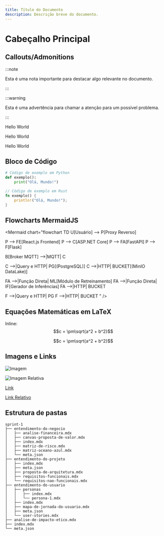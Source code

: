 ```yaml
---
title: Título do Documento
description: Descrição breve do documento.
---
```


# Cabeçalho Principal

## Callouts/Admonitions

:::note

Esta é uma nota importante para destacar algo relevante no documento.

:::

:::warning

Esta é uma advertência para chamar a atenção para um possível problema.

:::

<Callout>Hello World</Callout>

<Callout title="Title">Hello World</Callout>

<Callout title="Title" type="error">
  Hello World
</Callout>

## Bloco de Código

```python
# Código de exemplo em Python
def exemplo():
    print("Olá, Mundo!")
```

```rust title="Exemplo em Rust com título"
// Código de exemplo em Rust
fn exemplo() {
    println!("Olá, Mundo!");
}
```

## Flowcharts MermaidJS

<Mermaid chart="flowchart TD
  U[Usuário] --> P[Proxy Reverso]

P --> FE[React.js Frontend]
P --> C[ASP.NET Core]
P --> FA[FastAPI]
P --> F[Flask]

B[Broker MQTT] -->|MQTT| C

C -->|Query e HTTP| PG[(PostgreSQL)]
C -->|HTTP| BUCKET[(MinIO DataLake)]

FA -->|Função Direta| ML[Módulo de Retreinamento]
FA -->|Função Direta| IF[Gerador de Inferências]
FA -->|HTTP| BUCKET

F -->|Query e HTTP| PG
F -->|HTTP| BUCKET
" />

## Equações Matemáticas em LaTeX

Inline: $$c = \pm\sqrt{a^2 + b^2}$$

```math
c = \pm\sqrt{a^2 + b^2}
```

## Imagens e Links

![Imagem](/img-teste.jpg)

![Imagem Relativa](./img-teste.jpg)

[Link](https://www.example.com)

[Link Relativo](./template-pasta)

## Estrutura de pastas

```files
sprint-1
├── entendimento-do-negocio
│   ├── analise-financeira.mdx
│   ├── canvas-proposta-de-valor.mdx
│   ├── index.mdx
│   ├── matriz-de-risco.mdx
│   ├── matriz-oceano-azul.mdx
│   └── meta.json
├── entendimento-do-projeto
│   ├── index.mdx
│   ├── meta.json
│   ├── proposta-de-arquitetura.mdx
│   ├── requisitos-funcionais.mdx
│   └── requisitos-nao-funcionais.mdx
├── entendimento-do-usuario
│   ├── personas
│   │   ├── index.mdx
│   │   └── persona-1.mdx
│   ├── index.mdx
│   ├── mapa-de-jornada-do-usuario.mdx
│   ├── meta.json
│   └── user-stories.mdx
├── analise-de-impacto-etico.mdx
├── index.mdx
└── meta.json
```
